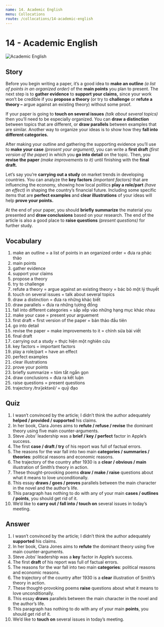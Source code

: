 ```yaml
---
name: 14. Academic English
menu: Collocations
route: /collocations/14-academic-english
---
```



# 14 - Academic English

<Image src={academicEnglishImg} alt="Academic English" />

## Story

Before you begin writing a paper, it’s a good idea to **make an outline** _(a list of points in an organized order)_ of the **main points** you plan to present. The next step is to **gather evidence** to **support your claims,** since your work won’t be credible if you **propose a theory** (or try to **challenge** or **refute a theory –** argue against an existing theory) without some proof.

If your paper is going to **touch on several issues** _(talk about several topics)_ then you’ll need to be especially organized. You can **draw a distinction** between topics that are different, or **draw parallels** between examples that are similar. Another way to organize your ideas is to show how they **fall into different categories.**

After making your outline and gathering the supporting evidence you’ll use to **make your case** _(present your argument)_, you can write a **first draft** _(first version of the paper)_ in which you **go into detail** on the topic. Then, you **revise the paper** _(make improvements to it)_ until finishing with the **final draft.**

Let’s say you’re **carrying out a study** on market trends in developing countries. You can analyze the **key factors** _(important factors)_ that are influencing the economy, showing how local politics **play a role/part** _(have an effect)_ in shaping the country’s financial future. Including some specific items that are **perfect examples** and **clear illustrations** of your ideas will help **prove your points.**

At the end of your paper, you should **briefly summarize** the material you presented and **draw conclusions** based on your research. The end of the article is also a good place to **raise questions** _(present questions)_ for further study.

## Vocabulary

1. make an outline = a list of points in an organized order = đưa ra phác thảo
2. main points
3. gather evidence
4. support your claims
5. propose a theory
6. try to challenge
7. refute a theory = argue against an existing theory = bác bỏ một lý thuyết
8. touch on several issues = talk about several topics
9. draw a distinction = đưa ra những khác biết
10. draw parallels = đưa ra những tương đồng
11. fall into different categories = sắp xếp vào những hạng mục khác nhau
12. make your case = present your arguement
13. first draft = first version of the paper = bản thảo đầu tiên
14. go into detail
15. revise the paper = make improvements to it = chỉnh sửa bài viết
16. final draft
17. carrying out a study = thực hiện một nghiên cứu
18. key factors = important factors
19. play a role/part = have an effect
20. perfect examples
21. clear illustrations
22. prove your points
23. briefly summarize = tóm tắt ngắn gọn
24. draw conclusions = đưa ra kết luận
25. raise questions = present questions
26. trajectory _/trəˈjektərē/_ = quỹ đạo

## Quiz

1. I wasn’t convinced by the article; I didn’t think the author adequately **helped / provided / supported** his claims.
2. In her book, Clara Jones aims to **refute / refuse / revise** the dominant theory using five main counter-arguments.
3. Steve Jobs’ leadership was a **brief / key / perfect** factor in Apple’s success.
4. The first **case / draft / try** of his report was full of factual errors.
5. The reasons for the war fall into two main **categories / summaries / theories**: political reasons and economic reasons.
6. The trajectory of the country after 1930 is a **clear / obvious / main** illustration of Smith’s theory in action.
7. These thought-provoking poems **draw / make / raise** questions about what it means to love unconditionally.
8. This essay **draws / goes / proves** parallels between the main character in the novel and the author’s life.
9. This paragraph has nothing to do with any of your main **cases / outlines / points**, you should get rid of it.
10. We’d like to **carry out / fall into / touch on** several issues in today’s meeting.

## Answer

1. I wasn’t convinced by the article; I didn’t think the author adequately **supported** his claims.
2. In her book, Clara Jones aims to **refute** the dominant theory using five main counter-arguments.
3. Steve Jobs’ leadership was a **key** factor in Apple’s success.
4. The first **draft** of his report was full of factual errors.
5. The reasons for the war fall into two main **categories**: political reasons and economic reasons.
6. The trajectory of the country after 1930 is a **clear** illustration of Smith’s theory in action.
7. These thought-provoking poems **raise** questions about what it means to love unconditionally.
8. This essay **draws** parallels between the main character in the novel and the author’s life.
9. This paragraph has nothing to do with any of your main **points**, you should get rid of it.
10. We’d like to **touch on** several issues in today’s meeting.
